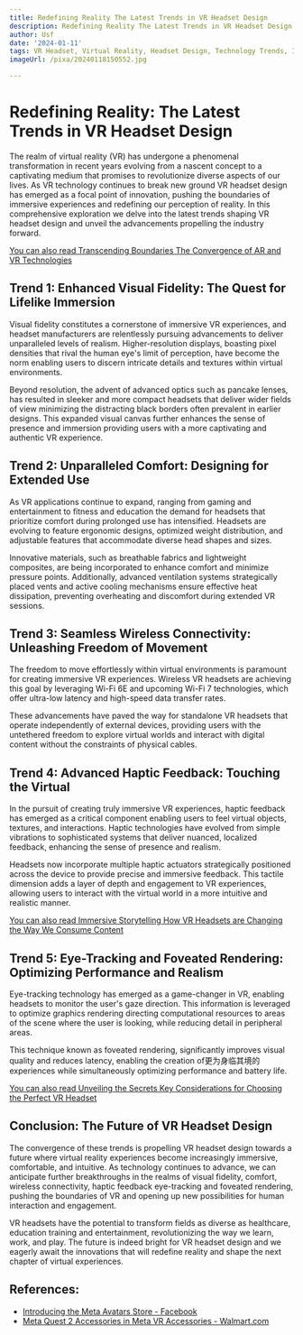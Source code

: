 ```yaml
---
title: Redefining Reality The Latest Trends in VR Headset Design
description: Redefining Reality The Latest Trends in VR Headset Design
author: Usf
date: '2024-01-11'
tags: VR Headset, Virtual Reality, Headset Design, Technology Trends, Immersive Experience
imageUrl: /pixa/20240118150552.jpg

---
```

# **Redefining Reality: The Latest Trends in VR Headset Design**

The realm  of virtual reality (VR) has undergone  a phenomenal transformation in recent years evolving from a nascent concept to a captivating medium that  promises to revolutionize  diverse aspects of our lives. As VR technology continues to break new ground VR headset  design has  emerged as a focal point of innovation, pushing the boundaries of  immersive experiences and redefining our perception of reality. In this comprehensive exploration we  delve into the latest trends shaping VR headset design and unveil the advancements  propelling  the industry forward.

[You can also read Transcending Boundaries The Convergence of AR and  VR Technologies](Transcending%20Boundaries%20The%20Convergence%20of%20AR%20and%20VR%20Technologies)


## **Trend 1: Enhanced Visual Fidelity: The Quest for Lifelike Immersion**

Visual fidelity constitutes a cornerstone of immersive VR experiences, and headset manufacturers are relentlessly  pursuing advancements  to deliver  unparalleled levels of realism. Higher-resolution displays, boasting pixel densities that rival the human eye's limit of perception,  have become the norm enabling users  to discern  intricate details and textures  within virtual environments.

Beyond resolution, the advent of advanced optics such  as pancake lenses, has resulted in sleeker and  more compact headsets that  deliver wider fields of view minimizing the distracting black borders  often prevalent in earlier designs. This expanded visual canvas further enhances the sense of presence and immersion providing  users with a more captivating and authentic VR  experience.

## **Trend  2: Unparalleled Comfort: Designing for Extended Use**

As VR applications continue to expand,  ranging from gaming and entertainment  to fitness and education the demand for headsets that prioritize comfort during prolonged use has intensified. Headsets are evolving to feature ergonomic designs, optimized weight distribution, and  adjustable features that accommodate diverse  head shapes and sizes.

Innovative materials, such as breathable fabrics and  lightweight composites, are being incorporated to enhance comfort and minimize pressure points. Additionally, advanced ventilation  systems strategically placed vents and active cooling  mechanisms ensure effective heat  dissipation, preventing overheating and discomfort during extended VR sessions.

## **Trend 3: Seamless Wireless Connectivity: Unleashing Freedom of Movement**

The freedom to move effortlessly within  virtual environments is paramount for  creating immersive VR experiences. Wireless VR headsets are achieving this goal  by leveraging Wi-Fi 6E and upcoming Wi-Fi 7 technologies, which offer ultra-low latency and high-speed data  transfer rates.

These advancements have paved the way for standalone VR headsets that operate independently of external devices, providing users with the untethered freedom to explore virtual worlds and interact with digital content without the constraints  of physical  cables.

## **Trend 4: Advanced Haptic Feedback: Touching the Virtual**

In the  pursuit of creating truly immersive VR experiences, haptic feedback has  emerged as a critical component enabling users to feel virtual objects, textures, and interactions. Haptic technologies have  evolved from simple vibrations to  sophisticated systems that deliver nuanced, localized  feedback,  enhancing the sense of presence and realism.

Headsets now incorporate multiple haptic actuators strategically positioned across  the  device to  provide precise and immersive feedback. This tactile dimension adds  a layer of depth and engagement to VR experiences, allowing users to interact  with the virtual world in a more intuitive and realistic manner.

[You can also read Immersive Storytelling How VR Headsets  are Changing the Way We Consume  Content](Immersive%20Storytelling%20How%20VR%20Headsets%20are%20Changing%20the%20Way%20We%20Consume%20Content)


## **Trend 5: Eye-Tracking and Foveated Rendering: Optimizing Performance and Realism**

Eye-tracking technology has emerged as a game-changer in VR, enabling headsets to  monitor  the user's gaze direction. This information is  leveraged to optimize graphics rendering directing computational resources to areas of the scene  where the user is  looking, while reducing detail in peripheral areas.

This technique known as foveated rendering, significantly improves visual quality and reduces latency, enabling the creation of更为身临其境的 experiences while simultaneously optimizing performance and battery life.

[You can also read Unveiling the Secrets Key Considerations for Choosing  the Perfect VR Headset](Unveiling%20the%20Secrets%20Key%20Considerations%20for%20Choosing%20the%20Perfect%20VR%20Headset)


## **Conclusion: The Future  of VR Headset Design**

The convergence of these trends is propelling VR headset  design towards a future where virtual reality experiences become increasingly immersive, comfortable, and intuitive. As technology continues to advance, we can anticipate further breakthroughs in the realms of visual fidelity, comfort,  wireless connectivity, haptic feedback  eye-tracking and foveated rendering, pushing the boundaries  of VR and  opening up new  possibilities for human interaction  and  engagement.

VR headsets have the potential to transform fields as diverse as healthcare, education training and entertainment, revolutionizing the way we learn, work, and play.  The future is indeed  bright for VR  headset design and we eagerly await the innovations that will redefine reality and shape the next chapter  of virtual  experiences.

## References:
- [Introducing the Meta Avatars Store - Facebook](https://about.fb.com/news/2022/06/introducing-the-meta-avatars-store/)
- [Meta Quest 2 Accessories in Meta VR Accessories - Walmart.com](https://www.walmart.com/browse/video-games/meta-quest-2-accessories/2636_5454301_3444947_4397268_3932845)
